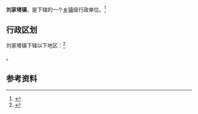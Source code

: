 {{中国乡级行政区|14/09/30/102/000}}

'''刘家塔镇'''，是{{PRC admin/fullname|14/09/30/102/000|3}}下辖的一个[[乡镇|乡镇]]级行政单位。<ref>{{PRC admin/ref sgc|{{PRC admin/parent|14/09/30/102/000}}}}</ref>

== 行政区划 ==

刘家塔镇下辖以下地区：<ref>{{PRC admin/ref sgc|14/09/30/102/000}}</ref>

{{PRC admin/children|14/09/30/102/000}}。

== 参考资料 ==

{{reflist}}

{{行政区划小作品}}
{{PRC admin/navcat|14/09/30/102/000}}